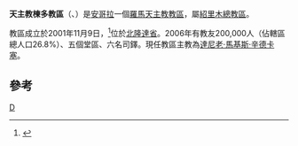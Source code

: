 {{Infobox Roman Catholic diocese
|Roman Catholic Diocese of = 天主教楝多教區
|Latin name of diocese = Dioecesis Dundensis
|image =Lunda Norte in Angola.svg
|caption = 教區範圍
|location = [[安哥拉|安哥拉]]
|territory = [[北隆達省|北隆達省]]
|population = 200,000
|rite = 拉丁禮
|patron =
|province = 紹里木
|established = 2001年
|cathedral = 聖母無原罪主教座堂
|co-cathedral =
|leadership = 主教
|website =
|教宗 =
|metropolitan =
|ordinary = 達尼老·馬基斯·辛德卡塞
|coadjutor bishop = 
|auxiliary =
}}

'''天主教楝多教區'''（{{lang-la|Dioecesis Dundensis}}、{{lang-pt|Diocese de  Dundo}}）是[[安哥拉|安哥拉]]一個[[羅馬天主教|羅馬天主教]][[教區|教區]]，屬[[天主教紹里木總教區|紹里木總教區]]。

教區成立於2001年11月9日，<ref>{{Cite web |url=http://www.vatican.va/holy_father/john_paul_ii/apost_constitutions/documents/hf_jp-ii_apc_20011109_dundensis_lt.html |title=升為教區的宗座憲令 |access-date=2013-07-07 |archive-date=2014-05-18 |archive-url=https://web.archive.org/web/20140518003229/http://www.vatican.va/holy_father/john_paul_ii/apost_constitutions/documents/hf_jp-ii_apc_20011109_dundensis_lt.html |dead-url=no }}</ref>位於[[北隆達省|北隆達省]]。2006年有教友200,000人（佔轄區總人口26.8%）、五個堂區、六名司鐸。現任教區主教為[[達尼老·馬基斯·辛德卡塞|達尼老·馬基斯·辛德卡塞]]。

==參考==
{{reflist}}
{{安哥拉天主教教區}}
[[Category:安哥拉天主教教區|D]]